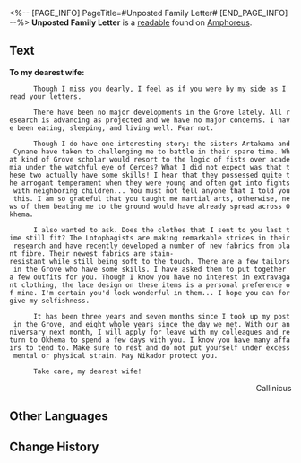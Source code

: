<%-- [PAGE_INFO]
PageTitle=#Unposted Family Letter#
[END_PAGE_INFO] --%>
{{Readable Infobox
|id           = 491
|partIds      = 190804
|title        = 
|image        = Item Unposted Family Letter.png
|world        = Amphoreus
|parts        = 1
|author       = <!--to be added-->
|description  = A daily correspondence between the Grove Chrysos Heir, Callinicus, and his wife. There is only one letter that never made it to the intended recipient.
|part1        = Unposted Family Letter
|source1      = {{cx|Source missing}}
|characters   = 
|factions     = 
}}
'''Unposted Family Letter''' is a [[readable]] found on [[Amphoreus]].
<!--
==Location==
{{Map Embed|<map name>|<marker id>}}
-->
==Text==
'''To my dearest wife:'''

       Though I miss you dearly, I feel as if you were by my side as I read your letters.

       There have been no major developments in the Grove lately. All research is advancing as projected and we have no major concerns. I have been eating, sleeping, and living well. Fear not.

       Though I do have one interesting story: the sisters Artakama and Cynane have taken to challenging me to battle in their spare time. What kind of Grove scholar would resort to the logic of fists over academia under the watchful eye of Cerces? What I did not expect was that these two actually have some skills! I hear that they possessed quite the arrogant temperament when they were young and often got into fights with neighboring children... You must not tell anyone that I told you this. I am so grateful that you taught me martial arts, otherwise, news of them beating me to the ground would have already spread across Okhema.

       I also wanted to ask. Does the clothes that I sent to you last time still fit? The Lotophagists are making remarkable strides in their research and have recently developed a number of new fabrics from plant fibre. Their newest fabrics are stain-resistant while still being soft to the touch. There are a few tailors in the Grove who have some skills. I have asked them to put together a few outfits for you. Though I know you have no interest in extravagant clothing, the lace design on these items is a personal preference of mine. I'm certain you'd look wonderful in them... I hope you can forgive my selfishness.

       It has been three years and seven months since I took up my post in the Grove, and eight whole years since the day we met. With our anniversary next month, I will apply for leave with my colleagues and return to Okhema to spend a few days with you. I know you have many affairs to tend to. Make sure to rest and do not put yourself under excess mental or physical strain. May Nikador protect you.

       Take care, my dearest wife!

<div align="right">Callinicus</div>

<!--
==Trivia==
* 
-->
==Other Languages==
{{Other Languages
|en   = Unposted Family Letter
|zhs  = 未能寄出的家信
|zht  = 未能寄出的家信
|ja   = 出せなかった家族への手紙
|ko   = 부치지 못한 편지
|es   = Carta sin enviar
|fr   = Lettre familiale non envoyée
|ru   = Неотправленное письмо
|th   = จดหมายถึงครอบครัว ที่ไม่ได้ส่ง
|vi   = Lá Thư Nhà Chưa Gửi
|de   = Unversandter Brief nach Hause
|id   = Surat untuk Keluarga yang Tak Terkirim
|pt   = Carta Familiar Não Enviada
}}

==Change History==
{{Change History|3.1}}